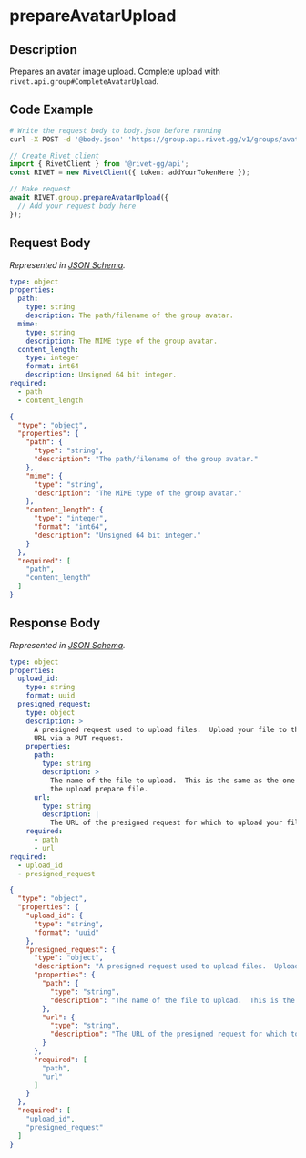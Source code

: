 
# prepareAvatarUpload

## Description

Prepares an avatar image upload.
Complete upload with `rivet.api.group#CompleteAvatarUpload`.


## Code Example

<CodeGroup title='Request' tag='POST' label='https://group.api.rivet.gg/v1/groups/avatar-upload/prepare'>

```bash {{ title: 'cURL' }}
# Write the request body to body.json before running
curl -X POST -d '@body.json' 'https://group.api.rivet.gg/v1/groups/avatar-upload/prepare'
```

```ts
// Create Rivet client
import { RivetClient } from '@rivet-gg/api';
const RIVET = new RivetClient({ token: addYourTokenHere });

// Make request
await RIVET.group.prepareAvatarUpload({
  // Add your request body here
});
```

</CodeGroup>


## Request Body

_Represented in [JSON Schema](https://json-schema.org/)._

<CodeGroup title='Request'>

```yaml
type: object
properties:
  path:
    type: string
    description: The path/filename of the group avatar.
  mime:
    type: string
    description: The MIME type of the group avatar.
  content_length:
    type: integer
    format: int64
    description: Unsigned 64 bit integer.
required:
  - path
  - content_length

```

```json
{
  "type": "object",
  "properties": {
    "path": {
      "type": "string",
      "description": "The path/filename of the group avatar."
    },
    "mime": {
      "type": "string",
      "description": "The MIME type of the group avatar."
    },
    "content_length": {
      "type": "integer",
      "format": "int64",
      "description": "Unsigned 64 bit integer."
    }
  },
  "required": [
    "path",
    "content_length"
  ]
}
```

</CodeGroup>


## Response Body

_Represented in [JSON Schema](https://json-schema.org/)._

<CodeGroup title='Response'>

```yaml
type: object
properties:
  upload_id:
    type: string
    format: uuid
  presigned_request:
    type: object
    description: >
      A presigned request used to upload files.  Upload your file to the given
      URL via a PUT request.
    properties:
      path:
        type: string
        description: >
          The name of the file to upload.  This is the same as the one given in
          the upload prepare file.
      url:
        type: string
        description: |
          The URL of the presigned request for which to upload your file to.
    required:
      - path
      - url
required:
  - upload_id
  - presigned_request

```

```json
{
  "type": "object",
  "properties": {
    "upload_id": {
      "type": "string",
      "format": "uuid"
    },
    "presigned_request": {
      "type": "object",
      "description": "A presigned request used to upload files.  Upload your file to the given URL via a PUT request.\n",
      "properties": {
        "path": {
          "type": "string",
          "description": "The name of the file to upload.  This is the same as the one given in the upload prepare file.\n"
        },
        "url": {
          "type": "string",
          "description": "The URL of the presigned request for which to upload your file to.\n"
        }
      },
      "required": [
        "path",
        "url"
      ]
    }
  },
  "required": [
    "upload_id",
    "presigned_request"
  ]
}
```

</CodeGroup>

